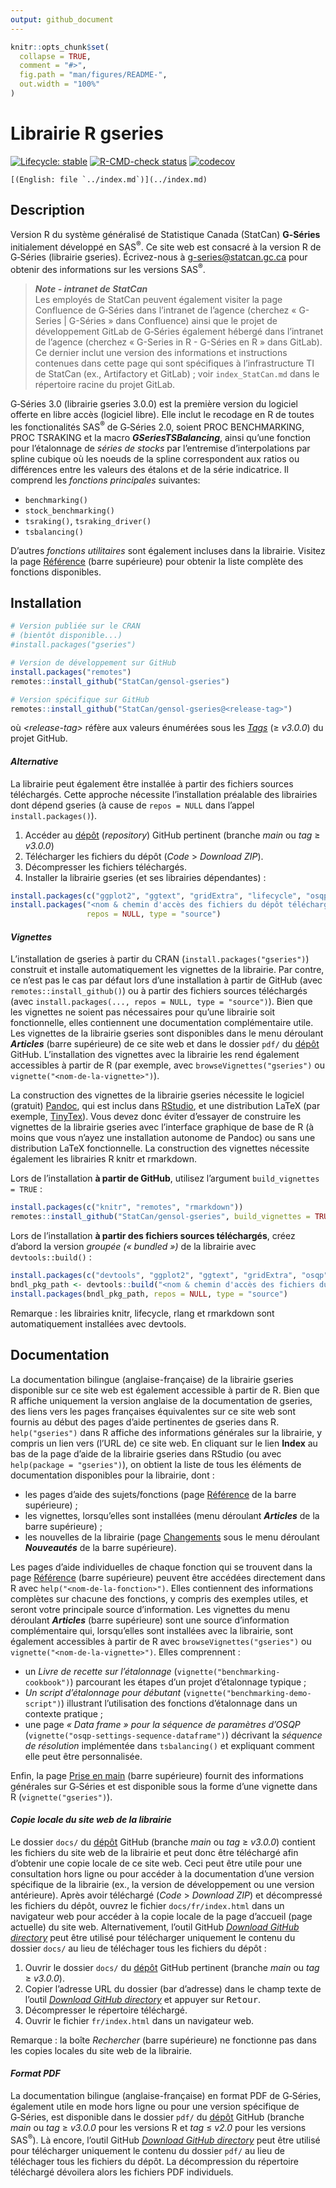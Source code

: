 ```yaml
---
output: github_document
---
```


<!-- index.md is generated from index.Rmd. Please edit that file -->

```r
knitr::opts_chunk$set(
  collapse = TRUE,
  comment = "#>",
  fig.path = "man/figures/README-",
  out.width = "100%"
)
```


# Librairie R gseries

<!-- badges: start -->

<!-- [![CRAN status](https://www.r-pkg.org/badges/version/gseries)](https://cran.r-project.org/package=gseries) -->
[![Lifecycle: stable](man/figures/lifecycle-stable.svg)](https://lifecycle.r-lib.org/articles/stages.html)
[![R-CMD-check status](https://github.com/StatCan/gensol-gseries/actions/workflows/R-CMD-check.yaml/badge.svg?branch=main)](https://github.com/StatCan/gensol-gseries/actions/workflows/R-CMD-check.yaml?query=branch%3Amain)
[![codecov](https://codecov.io/gh/StatCan/gensol-gseries/branch/main/graph/badge.svg?token=ZUL7LPM7EV)](https://app.codecov.io/gh/StatCan/gensol-gseries?branch=main)

<!-- badges: end -->

<!-- Display a link to the English `index.md' file (only when rendering an HTML document)
     
     => the Pandoc "fenced_div" below (::: {.pkgdown-devel} <...> :::) is used to avoid 
        having the link generated in the pkgdown website home page
     => the link would only show in the "development" version of the pkgdown website
        (`development: mode: devel` in `_pkdown.yml` or `development: mode: auto` with a 4-level 
        version number in the DESCRIPTION file), which we do not use for gseries (we set 
        `development: mode: release` in `_pkdown.yml`, resulting in a single "release" website 
        regardless of the version number -->
::: {.pkgdown-devel}
```asis
[(English: file `../index.md`)](../index.md)
```
:::


## Description

Version R du système généralisé de Statistique Canada (StatCan) **G<span>&#8209;</span>Séries** initialement développé en SAS^®^. Ce site web est consacré à la version R de G<span>&#8209;</span>Séries (librairie gseries). Écrivez-nous à [g-series@statcan.gc.ca](mailto:g-series@statcan.gc.ca) pour obtenir des informations sur les versions SAS^®^. 

> _**Note - intranet de StatCan**_\
> Les employés de StatCan peuvent également visiter la page Confluence de G<span>&#8209;</span>Séries dans l'intranet de l'agence (cherchez « G-Series | G-Séries » dans Confluence) ainsi que le projet de développement GitLab de G<span>&#8209;</span>Séries également hébergé dans l'intranet de l'agence (cherchez « G-Series in R - G-Séries en R » dans GitLab). Ce dernier inclut une version des informations et instructions contenues dans cette page qui sont spécifiques à l'infrastructure TI de StatCan (ex., Artifactory et GitLab) ; voir `index_StatCan.md` dans le répertoire racine du projet GitLab.

G<span>&#8209;</span>Séries 3.0 (librairie gseries 3.0.0) est la première version du logiciel offerte en libre accès (logiciel libre). Elle inclut le recodage en R de toutes les fonctionalités SAS^®^ de G<span>&#8209;</span>Séries 2.0, soient PROC BENCHMARKING, PROC TSRAKING et la macro ***GSeriesTSBalancing***, ainsi qu'une fonction pour l'étalonnage de *séries de stocks* par l'entremise d'interpolations par spline cubique où les noeuds de la spline correspondent aux ratios ou différences entre les valeurs des étalons et de la série indicatrice. Il comprend les *fonctions principales* suivantes:

* `benchmarking()`
* `stock_benchmarking()`
* `tsraking()`, `tsraking_driver()`
* `tsbalancing()` <br>

D'autres *fonctions utilitaires* sont également incluses dans la librairie. Visitez la page [Référence](./reference/index.html) (barre supérieure) pour obtenir la liste complète des fonctions disponibles. 


## Installation

```r
# Version publiée sur le CRAN
# (bientôt disponible...)
#install.packages("gseries")

# Version de développement sur GitHub
install.packages("remotes")
remotes::install_github("StatCan/gensol-gseries")

# Version spécifique sur GitHub
remotes::install_github("StatCan/gensol-gseries@<release-tag>")
```
où *\<release-tag\>* réfère aux valeurs énumérées sous les [*Tags*](https://github.com/StatCan/gensol-gseries/tags) ($\geq$ *v3.0.0*) du projet GitHub.

#### *Alternative*
La librairie peut également être installée à partir des fichiers sources téléchargés. Cette approche nécessite l'installation préalable des librairies dont dépend gseries (à cause de `repos = NULL` dans l'appel `install.packages()`).

1. Accéder au [dépôt](https://github.com/StatCan/gensol-gseries) (_repository_) GitHub pertinent (branche *main* ou *tag* $\geq$ *v3.0.0*)
2. Télécharger les fichiers du dépôt (*Code* > *Download ZIP*).
3. Décompresser les fichiers téléchargés.
4. Installer la librairie gseries (et ses librairies dépendantes) :
```r
install.packages(c("ggplot2", "ggtext", "gridExtra", "lifecycle", "osqp", "rlang", "xmpdf"))
install.packages("<nom & chemin d'accès des fichiers du dépôt téléchargés et décompressés>",
                 repos = NULL, type = "source")
```

#### _Vignettes_
L'installation de gseries à partir du CRAN (`install.packages("gseries")`) construit et installe automatiquement les vignettes de la librairie. Par contre, ce n'est pas le cas par défaut lors d'une installation à partir de GitHub (avec `remotes::install_github()`) ou à partir des fichiers sources téléchargés (avec `install.packages(..., repos = NULL, type = "source")`). Bien que les vignettes ne soient pas nécessaires pour qu'une librairie soit fonctionnelle, elles contiennent une documentation complémentaire utile. Les vignettes de la librairie gseries sont disponibles dans le menu déroulant ***Articles*** (barre supérieure) de ce site web et dans le dossier `pdf/` du [dépôt](https://github.com/StatCan/gensol-gseries) GitHub. L'installation des vignettes avec la librairie les rend également accessibles à partir de R (par exemple, avec `browseVignettes("gseries")` ou `vignette("<nom-de-la-vignette>")`). 

La construction des vignettes de la librairie gseries nécessite le logiciel (gratuit) [Pandoc](https://pandoc.org/), qui est inclus dans [RStudio](https://posit.co/downloads/), et une distribution LaTeX (par exemple, [TinyTex](https://github.com/rstudio/tinytex-releases)). Vous devez donc éviter d'essayer de construire les vignettes de la librairie gseries avec l'interface graphique de base de R (à moins que vous n'ayez une installation autonome de Pandoc) ou sans une distribution LaTeX fonctionnelle. La construction des vignettes nécessite également les librairies R knitr et rmarkdown.

Lors de l'installation **à partir de GitHub**, utilisez l'argument `build_vignettes = TRUE` :
```r
install.packages(c("knitr", "remotes", "rmarkdown"))
remotes::install_github("StatCan/gensol-gseries", build_vignettes = TRUE)
```

Lors de l'installation **à partir des fichiers sources téléchargés**, créez d'abord la version *groupée (« bundled »)* de la librairie avec `devtools::build()` :
```r
install.packages(c("devtools", "ggplot2", "ggtext", "gridExtra", "osqp", "xmpdf"))
bndl_pkg_path <- devtools::build("<nom & chemin d'accès des fichiers du dépôt téléchargés et décompressés>")
install.packages(bndl_pkg_path, repos = NULL, type = "source")
```
Remarque : les librairies knitr, lifecycle, rlang et rmarkdown sont automatiquement installées avec devtools.


## Documentation
La documentation bilingue (anglaise-française) de la librairie gseries disponible sur ce site web est également accessible à partir de R. Bien que R affiche uniquement la version anglaise de la documentation de gseries, des liens vers les pages françaises équivalentes sur ce site web sont fournis au début des pages d'aide pertinentes de gseries dans R. `help("gseries")` dans R affiche des informations générales sur la librairie, y compris un lien vers (l'URL de) ce site web. En cliquant sur le lien **Index** au bas de la page d'aide de la librairie gseries dans RStudio (ou avec `help(package = "gseries")`), on obtient la liste de tous les éléments de documentation disponibles pour la librairie, dont :

* les pages d'aide des sujets/fonctions (page [Référence](./reference/index.html) de la barre supérieure) ;
* les vignettes, lorsqu'elles sont installées (menu déroulant ***Articles*** de la barre supérieure) ;
* les nouvelles de la librairie (page [Changements](./news/index.html) sous le menu déroulant ***Nouveautés*** de la barre supérieure).

Les pages d'aide individuelles de chaque fonction qui se trouvent dans la page [Référence](./reference/index.html) (barre supérieure) peuvent être accédées directement dans R avec `help("<nom-de-la-fonction>")`. Elles contiennent des informations complètes sur chacune des fonctions, y compris des exemples utiles, et seront votre principale source d'information. Les vignettes du menu déroulant ***Articles*** (barre supérieure) sont une source d'information complémentaire qui, lorsqu'elles sont installées avec la librairie, sont également accessibles à partir de R avec `browseVignettes("gseries")` ou `vignette("<nom-de-la-vignette>")`. Elles comprennent :

* un *Livre de recette sur l'étalonnage* (`vignette("benchmarking-cookbook")`) parcourant les étapes d'un projet d'étalonnage typique ;
* *Un script d'étalonnage pour débutant* (`vignette("benchmarking-demo-script")`) illustrant l'utilisation des fonctions d'étalonnage dans un contexte pratique ;
* une page *« Data frame » pour la séquence de paramètres d'OSQP* (`vignette("osqp-settings-sequence-dataframe")`) décrivant la *séquence de résolution* implémentée dans `tsbalancing()` et expliquant comment elle peut être personnalisée.

Enfin, la page [Prise en main](./articles/gseries.html) (barre supérieure) fournit des informations générales sur G<span>&#8209;</span>Séries et est disponible sous la forme d'une vignette dans R (`vignette("gseries")`).

#### *Copie locale du site web de la librairie*
Le dossier `docs/` du [dépôt](https://github.com/StatCan/gensol-gseries) GitHub (branche *main* ou *tag* $\geq$ *v3.0.0*) contient les fichiers du site web de la librairie et peut donc être téléchargé afin d'obtenir une copie locale de ce site web. Ceci peut être utile pour une consultation hors ligne ou pour accéder à la documentation d'une version spécifique de la librairie (ex., la version de développement ou une version antérieure). Après avoir téléchargé (*Code* > *Download ZIP*) et décompressé les fichiers du dépôt, ouvrez le fichier `docs/fr/index.html` dans un navigateur web pour accéder à la copie locale de la page d'accueil (page actuelle) du site web. Alternativement, l'outil GitHub [*Download GitHub directory*](https://download-directory.github.io/) peut être utilisé pour télécharger uniquement le contenu du dossier `docs/` au lieu de téléchager tous les fichiers du dépôt :

1. Ouvrir le dossier `docs/` du [dépôt](https://github.com/StatCan/gensol-gseries) GitHub pertinent (branche *main* ou *tag* $\geq$ *v3.0.0*).
2. Copier l'adresse URL du dossier (bar d'adresse) dans le champ texte de l'outil [*Download GitHub directory*](https://download-directory.github.io/) et appuyer sur <kbd>Retour</kbd>.
3. Décompresser le répertoire téléchargé.
4. Ouvrir le fichier `fr/index.html` dans un navigateur web.

Remarque : la boîte *Rechercher* (barre supérieure) ne fonctionne pas dans les copies locales du site web de la librairie.

#### *Format PDF*
La documentation bilingue (anglaise-française) en format PDF de G<span>&#8209;</span>Séries, également utile en mode hors ligne ou pour une version spécifique de G<span>&#8209;</span>Séries, est disponible dans le dossier `pdf/` du [dépôt](https://github.com/StatCan/gensol-gseries) GitHub (branche *main* ou *tag* $\geq$ *v3.0.0* pour les versions R et *tag* $\leq$ *v2.0* pour les versions SAS^®^). Là encore, l'outil GitHub [*Download GitHub directory*](https://download-directory.github.io/) peut être utilisé pour télécharger uniquement le contenu du dossier `pdf/` au lieu de téléchager tous les fichiers du dépôt. La décompression du répertoire téléchargé dévoilera alors les fichiers PDF individuels.
